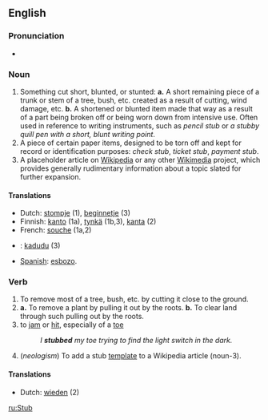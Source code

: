 ==English==
===Pronunciation===
*{{audio|en-us-stub.ogg|Audio (US)}}

===Noun===
# Something cut short, blunted, or stunted:  '''a.''' A short remaining piece of a trunk or stem of a tree, bush, etc. created as a result of cutting, wind damage, etc.  '''b.''' A shortened or blunted item made that way as a result of a part being broken off or being worn down from intensive use.  Often used in reference to writing instruments, such as ''pencil stub'' or ''a stubby quill pen with a short, blunt writing point''.
# A piece of certain paper items, designed to be torn off and kept for record or identification purposes:  ''check stub'', ''ticket stub'', ''payment stub''.
# A placeholder article on [[Wikipedia]] or any other [[Wikimedia]] project, which provides generally rudimentary information about a topic slated for further expansion. <!-- should probably come last :) -->

====Translations====
* Dutch: [[stompje]] (1), [[beginnetje]] (3)
* Finnish: [[kanto]] (1a), [[tynkä]] (1b,3), [[kanta]] (2)
* French: [[souche]] (1a,2)
* {{na}}: [[kadudu]] (3)
* [[Spanish]]: [[w:es:esbozo|esbozo]].

===Verb===
# To remove most of a tree, bush, etc. by cutting it close to the ground.
# '''a.''' To remove a plant by pulling it out by the roots.  '''b.''' To clear land through such pulling out by the roots.
# to [[jam]] or [[hit]], especially of a [[toe]]
#:''I '''stubbed''' my toe trying to find the light switch in the dark.''
# (''neologism'') To add a stub [[Wikipedia:Template messages|template]] to a Wikipedia article (noun-3).

====Translations====
* Dutch: [[wieden]] (2)

[[ru:Stub]]